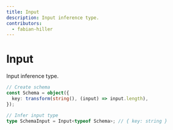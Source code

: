 ```yaml
---
title: Input
description: Input inference type.
contributors:
  - fabian-hiller
---
```


# Input

Input inference type.

```ts
// Create schema
const Schema = object({
  key: transform(string(), (input) => input.length),
});

// Infer input type
type SchemaInput = Input<typeof Schema>; // { key: string }
```
